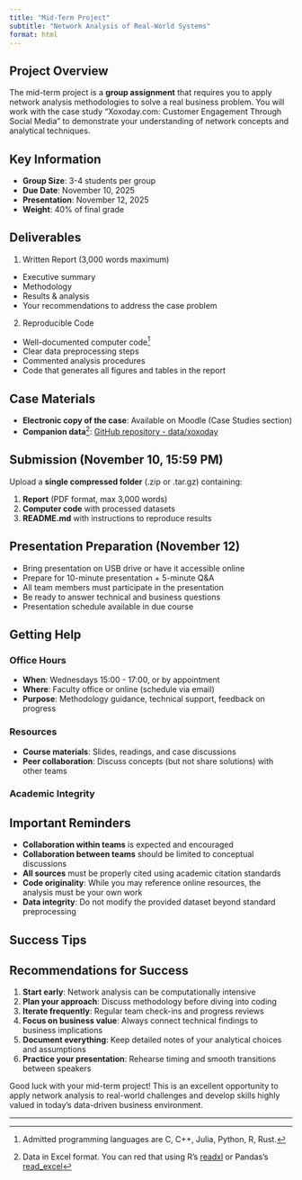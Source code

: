 ```yaml
---
title: "Mid-Term Project"
subtitle: "Network Analysis of Real-World Systems"
format: html
---
```


## Project Overview

The mid-term project is a **group assignment** that requires you to apply
network analysis methodologies to solve a real business problem. You will work
with the case study "Xoxoday.com: Customer Engagement Through Social Media" to
demonstrate your understanding of network concepts and analytical techniques.

::: {.callout-important}
## Key Information
- **Group Size**: 3-4 students per group
- **Due Date**: November 10, 2025
- **Presentation**: November 12, 2025
- **Weight**: 40% of final grade
:::

## Deliverables

1. Written Report (3,000 words maximum)
  - Executive summary
  - Methodology
  - Results & analysis
  - Your recommendations to address the case problem 
2. Reproducible Code
  - Well-documented computer code[^1] 
  - Clear data preprocessing steps
  - Commented analysis procedures
  - Code that generates all figures and tables in the report

## Case Materials

- **Electronic copy of the case**: Available on Moodle (Case Studies section)
- **Companion data**[^2]: [GitHub repository - data/xoxoday](https://github.com/simoneSantoni/net-analysis-smm638/tree/master/data/xoxoday)

## Submission (November 10, 15:59 PM)

Upload a **single compressed folder** (.zip or .tar.gz) containing:

1. **Report** (PDF format, max 3,000 words)
2. **Computer code** with processed datasets
3. **README.md** with instructions to reproduce results

## Presentation Preparation (November 12)

- Bring presentation on USB drive or have it accessible online
- Prepare for 10-minute presentation + 5-minute Q&A
- All team members must participate in the presentation
- Be ready to answer technical and business questions
- Presentation schedule available in due course

## Getting Help

### Office Hours
- **When**: Wednesdays 15:00 - 17:00, or by appointment
- **Where**: Faculty office or online (schedule via email)
- **Purpose**: Methodology guidance, technical support, feedback on progress

### Resources
- **Course materials**: Slides, readings, and case discussions
- **Peer collaboration**: Discuss concepts (but not share solutions) with other teams

### Academic Integrity

::: {.callout-warning}
## Important Reminders

- **Collaboration within teams** is expected and encouraged
- **Collaboration between teams** should be limited to conceptual discussions
- **All sources** must be properly cited using academic citation standards
- **Code originality**: While you may reference online resources, the analysis must be your own work
- **Data integrity**: Do not modify the provided dataset beyond standard preprocessing
:::

## Success Tips

::: {.callout-tip}
## Recommendations for Success

1. **Start early**: Network analysis can be computationally intensive
2. **Plan your approach**: Discuss methodology before diving into coding
3. **Iterate frequently**: Regular team check-ins and progress reviews
4. **Focus on business value**: Always connect technical findings to business implications
5. **Document everything**: Keep detailed notes of your analytical choices and assumptions
6. **Practice your presentation**: Rehearse timing and smooth transitions between speakers
:::

Good luck with your mid-term project! This is an excellent opportunity to
apply network analysis to real-world challenges and develop skills highly
valued in today's data-driven business environment.

---
[^1]: Admitted programming languages are C, C++, Julia, Python, R, Rust. 
[^2]: Data in Excel format. You can red that using R's [readxl](https://readxl.tidyverse.org/) 
or Pandas's [read_excel](https://pandas.pydata.org/docs/reference/api/pandas.read_excel.html)
